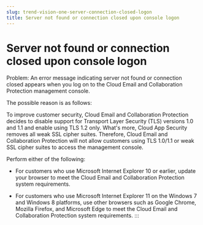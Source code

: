 ```yaml
---
slug: trend-vision-one-server-connection-closed-logon
title: Server not found or connection closed upon console logon
---
```

# Server not found or connection closed upon console logon

Problem: An error message indicating server not found or connection closed appears when you log on to the Cloud Email and Collaboration Protection management console.

The possible reason is as follows:

To improve customer security, Cloud Email and Collaboration Protection decides to disable support for Transport Layer Security (TLS) versions 1.0 and 1.1 and enable using TLS 1.2 only. What's more, Cloud App Security removes all weak SSL cipher suites. Therefore, Cloud Email and Collaboration Protection will not allow customers using TLS 1.0/1.1 or weak SSL cipher suites to access the management console.

Perform either of the following:

- For customers who use Microsoft Internet Explorer 10 or earlier, update your browser to meet the Cloud Email and Collaboration Protection system requirements.

- For customers who use Microsoft Internet Explorer 11 on the Windows 7 and Windows 8 platforms, use other browsers such as Google Chrome, Mozilla Firefox, and Microsoft Edge to meet the Cloud Email and Collaboration Protection system requirements.
:::
